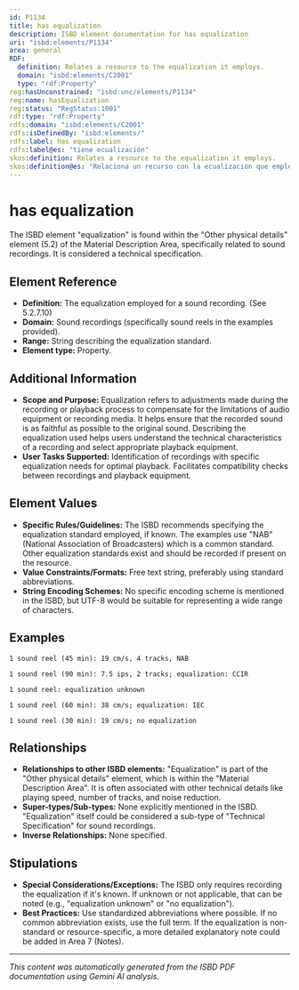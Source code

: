 ```yaml
---
id: P1134
title: has equalization
description: ISBD element documentation for has equalization
uri: "isbd:elements/P1134"
area: general
RDF:
  definition: Relates a resource to the equalization it employs.
  domain: "isbd:elements/C2001"
  type: "rdf:Property"
reg:hasUnconstrained: "isbd:unc/elements/P1134"
reg:name: hasEqualization
reg:status: "RegStatus:1001"
rdf:type: "rdf:Property"
rdfs:domain: "isbd:elements/C2001"
rdfs:isDefinedBy: "isbd:elements/"
rdfs:label: has equalization
rdfs:label@es: "tiene ecualización"
skos:definition: Relates a resource to the equalization it employs.
skos:definition@es: "Relaciona un recurso con la ecualización que emplea."
---
```

# has equalization

The ISBD element "equalization" is found within the "Other physical details" element (5.2) of the Material Description Area, specifically related to sound recordings.  It is considered a technical specification.

## Element Reference

- **Definition:**  The equalization employed for a sound recording. (See 5.2.7.10)
- **Domain:** Sound recordings (specifically sound reels in the examples provided).
- **Range:** String describing the equalization standard.
- **Element type:**  Property.


## Additional Information
- **Scope and Purpose:** Equalization refers to adjustments made during the recording or playback process to compensate for the limitations of audio equipment or recording media.  It helps ensure that the recorded sound is as faithful as possible to the original sound. Describing the equalization used helps users understand the technical characteristics of a recording and select appropriate playback equipment.
- **User Tasks Supported:** Identification of recordings with specific equalization needs for optimal playback. Facilitates compatibility checks between recordings and playback equipment.


## Element Values

- **Specific Rules/Guidelines:** The ISBD recommends specifying the equalization standard employed, if known.  The examples use "NAB" (National Association of Broadcasters) which is a common standard.  Other equalization standards exist and should be recorded if present on the resource.
- **Value Constraints/Formats:**  Free text string, preferably using standard abbreviations.
- **String Encoding Schemes:** No specific encoding scheme is mentioned in the ISBD, but UTF-8 would be suitable for representing a wide range of characters.


## Examples

```
1 sound reel (45 min): 19 cm/s, 4 tracks, NAB
```

```
1 sound reel (90 min): 7.5 ips, 2 tracks; equalization: CCIR
```

```
1 sound reel: equalization unknown
```

```
1 sound reel (60 min): 38 cm/s; equalization: IEC
```

```
1 sound reel (30 min): 19 cm/s; no equalization
```


## Relationships

- **Relationships to other ISBD elements:** "Equalization" is part of the "Other physical details" element, which is within the "Material Description Area". It is often associated with other technical details like playing speed, number of tracks, and noise reduction.
- **Super-types/Sub-types:** None explicitly mentioned in the ISBD.  "Equalization" itself could be considered a sub-type of "Technical Specification" for sound recordings.
- **Inverse Relationships:** None specified.


## Stipulations

- **Special Considerations/Exceptions:** The ISBD only requires recording the equalization if it's known. If unknown or not applicable, that can be noted (e.g., "equalization unknown" or "no equalization").
- **Best Practices:** Use standardized abbreviations where possible. If no common abbreviation exists, use the full term. If the equalization is non-standard or resource-specific, a more detailed explanatory note could be added in Area 7 (Notes).


---

*This content was automatically generated from the ISBD PDF documentation using Gemini AI analysis.*
